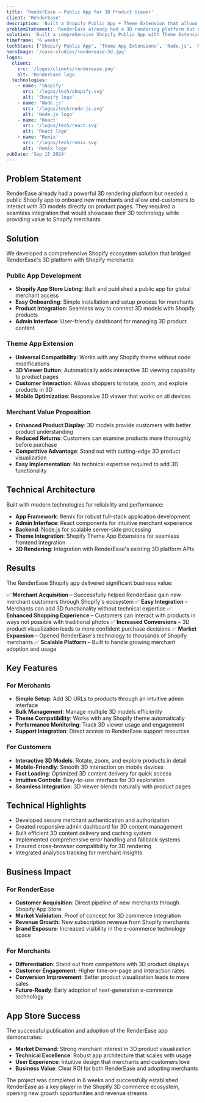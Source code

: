 ```yaml
---
title: 'RenderEase – Public App for 3D Product Viewer'
client: 'RenderEase'
description: 'Built a Shopify Public App + Theme Extension that allows merchants to add 3D product URLs and enables customers to interact with 3D models on product pages, helping RenderEase gain new merchant customers.'
problemStatement: 'RenderEase already had a 3D rendering platform but needed a public Shopify app to onboard new merchants and allow end-customers to interact with 3D models on product pages.'
solution: 'Built a comprehensive Shopify Public App with Theme Extension, allowing merchants to add 3D product URLs and customers to view interactive 3D models directly on product detail pages.'
timeframe: '6 weeks'
techStack: ['Shopify Public App', 'Theme App Extensions', 'Node.js', 'React', 'Remix']
heroImage: '/case-studies/renderease-3d.jpg'
logos:
  client:
    src: '/logos/clients/renderease.png'
    alt: 'RenderEase logo'
  technologies:
    - name: 'Shopify'
      src: '/logos/tech/shopify.svg'
      alt: 'Shopify logo'
    - name: 'Node.js'
      src: '/logos/tech/node-js.svg'
      alt: 'Node.js logo'
    - name: 'React'
      src: '/logos/tech/react.svg'
      alt: 'React logo'
    - name: 'Remix'
      src: '/logos/tech/remix.svg'
      alt: 'Remix logo'
pubDate: 'Sep 15 2024'
---
```


## Problem Statement

RenderEase already had a powerful 3D rendering platform but needed a public Shopify app to onboard new merchants and allow end-customers to interact with 3D models directly on product pages. They required a seamless integration that would showcase their 3D technology while providing value to Shopify merchants.

## Solution

We developed a comprehensive Shopify ecosystem solution that bridged RenderEase's 3D platform with Shopify merchants:

### Public App Development

- **Shopify App Store Listing**: Built and published a public app for global merchant access
- **Easy Onboarding**: Simple installation and setup process for merchants
- **Product Integration**: Seamless way to connect 3D models with Shopify products
- **Admin Interface**: User-friendly dashboard for managing 3D product content

### Theme App Extension

- **Universal Compatibility**: Works with any Shopify theme without code modifications
- **3D Viewer Button**: Automatically adds interactive 3D viewing capability to product pages
- **Customer Interaction**: Allows shoppers to rotate, zoom, and explore products in 3D
- **Mobile Optimization**: Responsive 3D viewer that works on all devices

### Merchant Value Proposition

- **Enhanced Product Display**: 3D models provide customers with better product understanding
- **Reduced Returns**: Customers can examine products more thoroughly before purchase
- **Competitive Advantage**: Stand out with cutting-edge 3D product visualization
- **Easy Implementation**: No technical expertise required to add 3D functionality

## Technical Architecture

Built with modern technologies for reliability and performance:

- **App Framework**: Remix for robust full-stack application development
- **Admin Interface**: React components for intuitive merchant experience
- **Backend**: Node.js for scalable server-side processing
- **Theme Integration**: Shopify Theme App Extensions for seamless frontend integration
- **3D Rendering**: Integration with RenderEase's existing 3D platform APIs

## Results

The RenderEase Shopify app delivered significant business value:

✅ **Merchant Acquisition** – Successfully helped RenderEase gain new merchant customers through Shopify's ecosystem
✅ **Easy Integration** – Merchants can add 3D functionality without technical expertise
✅ **Enhanced Shopping Experience** – Customers can interact with products in ways not possible with traditional photos
✅ **Increased Conversions** – 3D product visualization leads to more confident purchase decisions
✅ **Market Expansion** – Opened RenderEase's technology to thousands of Shopify merchants
✅ **Scalable Platform** – Built to handle growing merchant adoption and usage

## Key Features

### For Merchants
- **Simple Setup**: Add 3D URLs to products through an intuitive admin interface
- **Bulk Management**: Manage multiple 3D models efficiently
- **Theme Compatibility**: Works with any Shopify theme automatically
- **Performance Monitoring**: Track 3D viewer usage and engagement
- **Support Integration**: Direct access to RenderEase support resources

### For Customers
- **Interactive 3D Models**: Rotate, zoom, and explore products in detail
- **Mobile-Friendly**: Smooth 3D interaction on mobile devices
- **Fast Loading**: Optimized 3D content delivery for quick access
- **Intuitive Controls**: Easy-to-use interface for 3D exploration
- **Seamless Integration**: 3D viewer blends naturally with product pages

## Technical Highlights

- Developed secure merchant authentication and authorization
- Created responsive admin dashboard for 3D content management
- Built efficient 3D content delivery and caching system
- Implemented comprehensive error handling and fallback systems
- Ensured cross-browser compatibility for 3D rendering
- Integrated analytics tracking for merchant insights

## Business Impact

### For RenderEase
- **Customer Acquisition**: Direct pipeline of new merchants through Shopify App Store
- **Market Validation**: Proof of concept for 3D commerce integration
- **Revenue Growth**: New subscription revenue from Shopify merchants
- **Brand Exposure**: Increased visibility in the e-commerce technology space

### For Merchants
- **Differentiation**: Stand out from competitors with 3D product displays
- **Customer Engagement**: Higher time-on-page and interaction rates
- **Conversion Improvement**: Better product visualization leads to more sales
- **Future-Ready**: Early adoption of next-generation e-commerce technology

## App Store Success

The successful publication and adoption of the RenderEase app demonstrates:

- **Market Demand**: Strong merchant interest in 3D product visualization
- **Technical Excellence**: Robust app architecture that scales with usage
- **User Experience**: Intuitive design that merchants and customers love
- **Business Value**: Clear ROI for both RenderEase and adopting merchants

The project was completed in 6 weeks and successfully established RenderEase as a key player in the Shopify 3D commerce ecosystem, opening new growth opportunities and revenue streams.